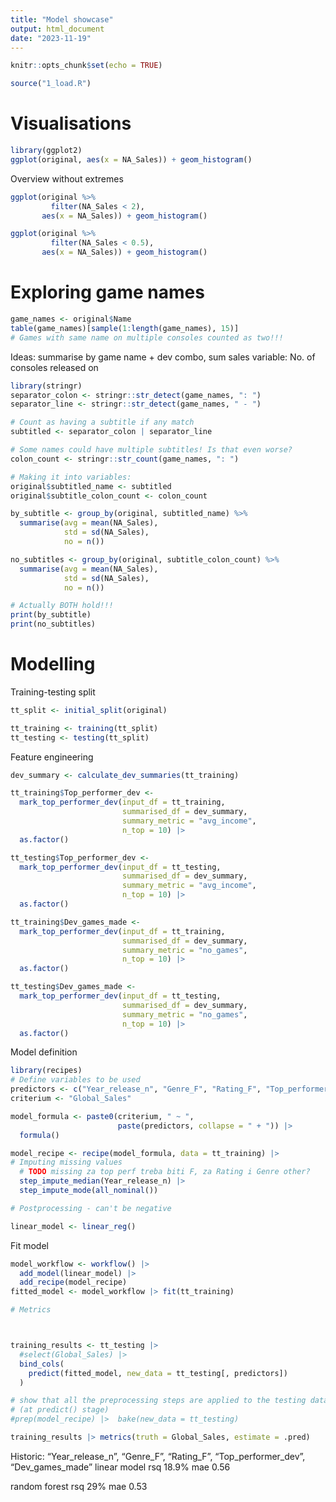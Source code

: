 ```yaml
---
title: "Model showcase"
output: html_document
date: "2023-11-19"
---
```


```r
knitr::opts_chunk$set(echo = TRUE)
```

```r
source("1_load.R")
```
# Visualisations

```r
library(ggplot2)
ggplot(original, aes(x = NA_Sales)) + geom_histogram()
```

Overview without extremes

```r

ggplot(original %>% 
         filter(NA_Sales < 2), 
       aes(x = NA_Sales)) + geom_histogram()
```
```r

ggplot(original %>% 
         filter(NA_Sales < 0.5), 
       aes(x = NA_Sales)) + geom_histogram()
```

# Exploring game names
```r
game_names <- original$Name
table(game_names)[sample(1:length(game_names), 15)]
# Games with same name on multiple consoles counted as two!!!
```
Ideas:
summarise by game name + dev combo,
sum sales
variable: No. of consoles released on

```r
library(stringr)
separator_colon <- stringr::str_detect(game_names, ": ")
separator_line <- stringr::str_detect(game_names, " - ")

# Count as having a subtitle if any match
subtitled <- separator_colon | separator_line

# Some names could have multiple subtitles! Is that even worse?
colon_count <- stringr::str_count(game_names, ": ") 

# Making it into variables:
original$subtitled_name <- subtitled
original$subtitle_colon_count <- colon_count
```

```r
by_subtitle <- group_by(original, subtitled_name) %>%
  summarise(avg = mean(NA_Sales), 
            std = sd(NA_Sales),
            no = n())

no_subtitles <- group_by(original, subtitle_colon_count) %>%
  summarise(avg = mean(NA_Sales), 
            std = sd(NA_Sales),
            no = n())

# Actually BOTH hold!!!
print(by_subtitle)
print(no_subtitles)
```


# Modelling

Training-testing split
```r
tt_split <- initial_split(original)

tt_training <- training(tt_split)
tt_testing <- testing(tt_split)

```

Feature engineering

```r
dev_summary <- calculate_dev_summaries(tt_training)

tt_training$Top_performer_dev <- 
  mark_top_performer_dev(input_df = tt_training,
                         summarised_df = dev_summary,
                         summary_metric = "avg_income",
                         n_top = 10) |> 
  as.factor()

tt_testing$Top_performer_dev <- 
  mark_top_performer_dev(input_df = tt_testing,
                         summarised_df = dev_summary,
                         summary_metric = "avg_income",
                         n_top = 10) |> 
  as.factor()

tt_training$Dev_games_made <- 
  mark_top_performer_dev(input_df = tt_training,
                         summarised_df = dev_summary,
                         summary_metric = "no_games",
                         n_top = 10) |> 
  as.factor()

tt_testing$Dev_games_made <- 
  mark_top_performer_dev(input_df = tt_testing,
                         summarised_df = dev_summary,
                         summary_metric = "no_games",
                         n_top = 10) |> 
  as.factor()
```


Model definition

```r
library(recipes)
# Define variables to be used
predictors <- c("Year_release_n", "Genre_F", "Rating_F", "Top_performer_dev", "Dev_games_made")
criterium <- "Global_Sales"

model_formula <- paste0(criterium, " ~ ",
                        paste(predictors, collapse = " + ")) |> 
  formula()

model_recipe <- recipe(model_formula, data = tt_training) |> 
# Imputing missing values
  # TODO missing za top perf treba biti F, za Rating i Genre other?
  step_impute_median(Year_release_n) |> 
  step_impute_mode(all_nominal())

# Postprocessing - can't be negative

linear_model <- linear_reg()
```

Fit model

```r
model_workflow <- workflow() |>
  add_model(linear_model) |> 
  add_recipe(model_recipe)
fitted_model <- model_workflow |> fit(tt_training)

# Metrics



training_results <- tt_testing |> 
  #select(Global_Sales) |> 
  bind_cols(
    predict(fitted_model, new_data = tt_testing[, predictors])
  )

# show that all the preprocessing steps are applied to the testing data too
# (at predict() stage)
#prep(model_recipe) |>  bake(new_data = tt_testing)

training_results |> metrics(truth = Global_Sales, estimate = .pred)

```

Historic:
"Year_release_n", "Genre_F", "Rating_F", "Top_performer_dev", "Dev_games_made"
linear model
rsq 18.9%
mae 0.56

random forest
rsq 29%
mae 0.53